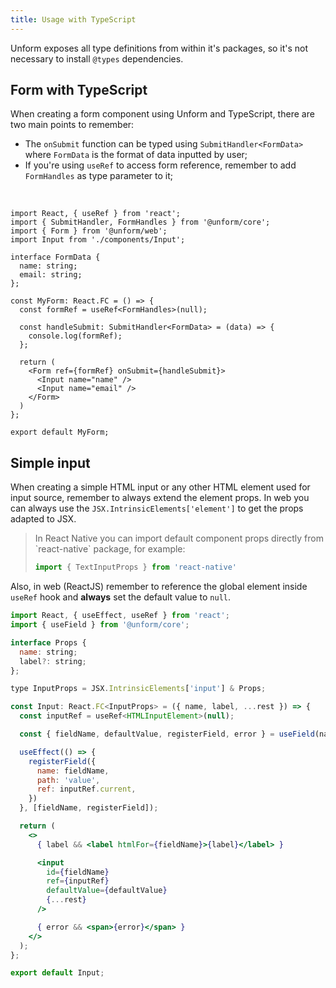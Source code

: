 ```yaml
---
title: Usage with TypeScript
---
```


Unform exposes all type definitions from within it's packages, so it's not necessary to install `@types` dependencies.

## Form with TypeScript

When creating a form component using Unform and TypeScript, there are two main points to remember:

- The `onSubmit` function can be typed using `SubmitHandler<FormData>` where `FormData` is the format of data inputted by user;
- If you're using `useRef` to access form reference, remember to add `FormHandles` as type parameter to it;

<br />

```tsx lineNumbers=true
import React, { useRef } from 'react';
import { SubmitHandler, FormHandles } from '@unform/core';
import { Form } from '@unform/web';
import Input from './components/Input';

interface FormData {
  name: string;
  email: string;
};

const MyForm: React.FC = () => {
  const formRef = useRef<FormHandles>(null);

  const handleSubmit: SubmitHandler<FormData> = (data) => {
    console.log(formRef);
  };

  return (
    <Form ref={formRef} onSubmit={handleSubmit}>
      <Input name="name" />
      <Input name="email" />
    </Form>
  )
};

export default MyForm;
```

## Simple input

When creating a simple HTML input or any other HTML element used for input source, remember to always extend the element props. In web you can always use the `JSX.IntrinsicElements['element']` to get the props adapted to JSX.

<blockquote>
<p>In React Native you can import default component props directly from `react-native` package, for example:</p>

```jsx
import { TextInputProps } from 'react-native'
```
</blockquote>

Also, in web (ReactJS) remember to reference the global element inside `useRef` hook and **always** set the default value to `null`.

```jsx lineNumbers=true
import React, { useEffect, useRef } from 'react';
import { useField } from '@unform/core';

interface Props {
  name: string;
  label?: string;
};

type InputProps = JSX.IntrinsicElements['input'] & Props;

const Input: React.FC<InputProps> = ({ name, label, ...rest }) => {
  const inputRef = useRef<HTMLInputElement>(null);

  const { fieldName, defaultValue, registerField, error } = useField(name);

  useEffect(() => {
    registerField({
      name: fieldName,
      path: 'value',
      ref: inputRef.current,
    })
  }, [fieldName, registerField]);

  return (
    <>
      { label && <label htmlFor={fieldName}>{label}</label> }

      <input
        id={fieldName}
        ref={inputRef}
        defaultValue={defaultValue}
        {...rest}
      />

      { error && <span>{error}</span> }
    </>
  );
};

export default Input;
```
